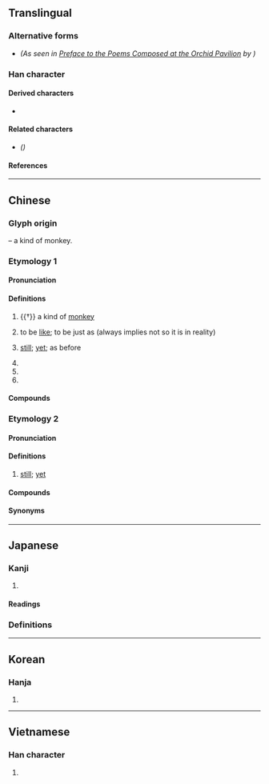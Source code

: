 {{also|犹}}
{{character info}}
==Translingual==

===Alternative forms===
* {{l|mul|由}} ''(As seen in [[wikisource:Preface to the Poems Composed at the Orchid Pavilion|Preface to the Poems Composed at the Orchid Pavilion]] by {{w|Wang Xizhi}})''

===Han character===
{{Han char|rn=94|rad=犬|as=09|sn=12|four=48261|canj=KHTCW|ids=⿰犭酋}}

====Derived characters====
* {{l|mul|[[𮬎]], [[蕕]]([[莸]]), [[𥴕]], [[𫻆]]}}

====Related characters====
* {{l|mul|犹}} ''({{w|Simplified Chinese}})''

====References====
{{Han ref|kx=0715.200|dkj=20557|dj=1127.160|hdz=21359.090|uh=7336}}

----

==Chinese==

===Glyph origin===
{{Han etym}}
{{Han compound|犬|酋|ls=psc|c1=s|c2=p|t1=dog}} – a kind of monkey.

===Etymology 1===
{{zh-forms|s=犹}}
{{rfe|zh}}

====Pronunciation====
{{zh-pron
|m=yóu
|c=jau4
|h=pfs=yù
|md=iù
|mn=iû/tw:iu
|mn_note=iu - only used in {{zh-l|*猶原}}
|mn-t=iu5
|w=3hhieu
|mc=y
|oc=y
|cat=v,adv,n,a,pn
}}

====Definitions====
{{zh-hanzi}}

# {{†}} a kind of [[monkey]]
# {{lb|zh|literary}} to be [[like]]; to be just as (always implies not so it is in reality)
#: {{zh-x|以 若 所 為{wéi} 求 若 所 欲，猶 緣 木 而 求 魚 也。|But doing what you do to seek for what you desire is '''like''' climbing a tree to seek for fish.|ref=Mengzi}}
# {{lb|zh|classical|literary}} [[still]]; [[yet]]; as before
#: {{zh-x|往 者 不可 諫，來 者 猶 可 追。|As to the past, reproof is useless; but the future may '''still''' be provided against.|ref=Analects}}
#: {{zh-x|四海 無 閒 田，農夫 猶 餓死。|Not a field in the land is dormant, yet farmers '''still''' starve to death.|CL|ref='''Tang Dynasty''', {{w2|zh|李紳}} [<nowiki/>{{w|Li Shen}}<nowiki/>], {{lang|zh|憫農}} [Pitying the Farmer]}}
# {{zh-short|猶太|[[Jew]]; [[Jewish]]}}
# {{zh-alt-form|猷|plan; scheme}}
# {{surname|zh}}

====Compounds====
{{zh-der|猶太|猶原|中饋猶虛|不猶|夷猶|意猶未足|意猶未盡|尚猶|困獸猶鬥|千里猶面|猶夷|猶他|猶豫不決|猶魚得水|猶豫多疑|猶恐|猶豫|猶然|毫不猶豫|猶豫未決|猶父|猶如|猶子|猶龍|猶在|猶閒|猶疑|猶猶|猶是|猶存|猶太人|猶古自|猶之乎|猶太教|敬姜猶績|猶可|我見猶憐|猶若|樹猶如此|猶自|膝下猶虛|雖敗猶榮|過猶不及|餘悸猶存|鬼狐猶|雖死猶生|言猶在耳|聞道猶迷|記憶猶新|猶且}}

===Etymology 2===
{{zh-forms|s=犹|alt=野:iá,還}}
{{rfe|zh}}

====Pronunciation====
{{zh-pron
|mn=xm,zz,tw:iáu/xm,qz,twv:iá/xm,sg,twv:á/xm:áu/twv:iah/xm,twv:ah
|cat=adv
}}

====Definitions====
{{zh-hanzi}}

# {{lb|zh|Hokkien}} [[still]]; [[yet]]

====Compounds====
{{zh-der|猶是|猶未:iáu-bōe|猶閣|猶毋過|猶有}}

====Synonyms====
{{zh-dial|還}}

----

==Japanese==

===Kanji===
{{ja-kanji|grade=c|rs=犬09}}

# {{rfdef|ja|sort=犬09}}

====Readings====
{{ja-readings
|goon=ゆ
|kanon=ゆう
|kun=なお-
|nanori=
}}

===Definitions===
{{ja-kanjitab|なお|yomi=k}}
{{ja-see|なお}}

----

==Korean==

===Hanja===
{{ko-hanja|hangeul=유|eumhun=|mr=yu|y=yu}}

# {{rfdef|ko|sort=犬09}}

----

==Vietnamese==

===Han character===
{{vi-hantu|[[do]]|rs=犬09}}

# {{rfdef|vi|sort=犬09}}